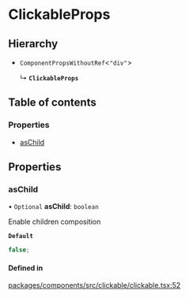 # ClickableProps

## Hierarchy

- `ComponentPropsWithoutRef`\<`"div"`\>

  ↳ **`ClickableProps`**

## Table of contents

### Properties

- [asChild](props.md#aschild)

## Properties

### asChild

• `Optional` **asChild**: `boolean`

Enable children composition

**`Default`**

```ts
false;
```

#### Defined in

[packages/components/src/clickable/clickable.tsx:52](https://github.com/vtex/shoreline/blob/9cdfd7505/packages/components/src/clickable/clickable.tsx#L52)
